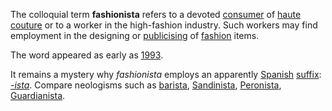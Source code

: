 The colloquial term '''fashionista''' refers to a devoted [[consumer]] of [[haute couture]] or to a worker in the  high-fashion industry. Such workers may find employment in the designing or [[promotion| publicising]] of [[fashion]] items.

The word appeared as early as [[1993]].

It remains a mystery why ''fashionista'' employs an apparently [[Spanish language | Spanish]] [[suffix]]: ''[[-ista]]''. Compare neologisms such as [[barista]], [[Sandinista]], [[Peronism | Peronista]], [[The Guardian | Guardianista]].